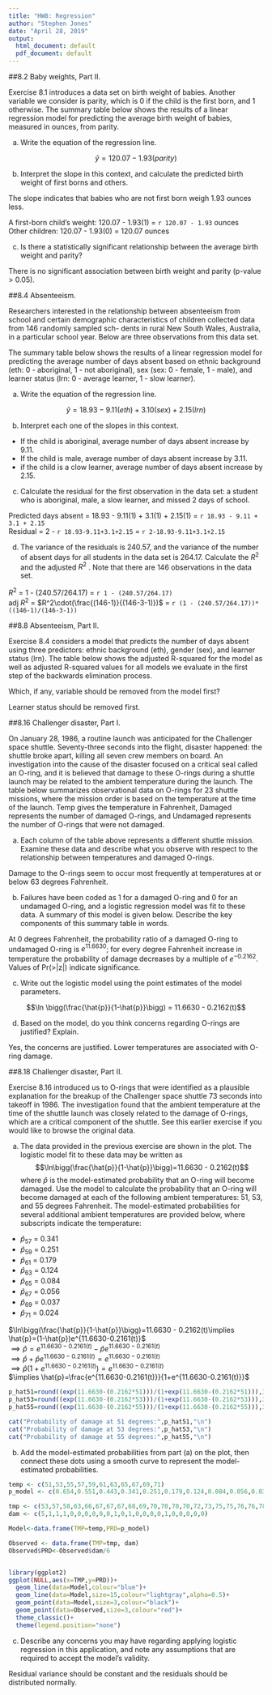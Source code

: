 ---
title: "HW8: Regression"
author: "Stephen Jones"
date: "April 28, 2019"
output:
  html_document: default
  pdf_document: default
---

##8.2 Baby weights, Part II.  

Exercise 8.1 introduces a data set on birth weight of babies. Another variable we consider is parity, which is 0 if the child is the first born, and 1 otherwise. The summary table below shows the results of a linear regression model for predicting the average birth weight of babies, measured in ounces, from parity.  

a. Write the equation of the regression line.  

$$\hat{y}=120.07 - 1.93 (parity)$$

b. Interpret the slope in this context, and calculate the predicted birth weight of first borns and others.  

The slope indicates that babies who are not first born weigh 1.93 ounces less.  

A first-born child's weight: 120.07 - 1.93(1) = `r 120.07 - 1.93` ounces  
Other children: 120.07 - 1.93(0) = 120.07 ounces  


c. Is there a statistically significant relationship between the average birth weight and parity?  

There is no significant association between birth weight and parity (p-value > 0.05).  


##8.4 Absenteeism.  

Researchers interested in the relationship between absenteeism from school and certain demographic characteristics of children collected data from 146 randomly sampled sch- dents in rural New South Wales, Australia, in a particular school year. Below are three observations from this data set.  

The summary table below shows the results of a linear regression model for predicting the average number of days absent based on ethnic background (eth: 0 - aboriginal, 1 - not aboriginal), sex (sex: 0 - female, 1 - male), and learner status (lrn: 0 - average learner, 1 - slow learner).  

a. Write the equation of the regression line.  

$$\hat{y}=18.93 - 9.11 (eth) + 3.10 (sex) + 2.15 (lrn)$$  

b. Interpret each one of the slopes in this context.  

+ If the child is aboriginal, average number of days absent increase by 9.11.  
+ If the child is male, average number of days absent increase by 3.11.  
+ if the child is a clow learner, average number of days absent increase by 2.15.  

c. Calculate the residual for the first observation in the data set: a student who is aboriginal, male, a slow learner, and missed 2 days of school.  

Predicted days absent = 18.93 - 9.11(1) + 3.1(1) + 2.15(1) = `r 18.93 - 9.11 + 3.1 + 2.15`  
Residual = 2 - `r 18.93-9.11+3.1+2.15` = `r 2-18.93-9.11+3.1+2.15`


d. The variance of the residuals is 240.57, and the variance of the number of absent days for all students in the data set is 264.17. Calculate the $R^2$ and the adjusted $R^2$ . Note that there are 146 observations in the data set.  

$R^2$ = 1 - (240.57/264.17) = `r 1 - (240.57/264.17)`  
adj $R^2$ = $R^2\cdot(\frac{(146-1)}{(146-3-1)})$ = `r (1 - (240.57/264.17))*((146-1)/(146-3-1))`  


##8.8 Absenteeism, Part II.  

Exercise 8.4 considers a model that predicts the number of days absent using three predictors: ethnic background (eth), gender (sex), and learner status (lrn). The table below shows the adjusted R-squared for the model as well as adjusted R-squared values for all models we evaluate in the first step of the backwards elimination process.  

Which, if any, variable should be removed from the model first?  

Learner status should be removed first.  


##8.16 Challenger disaster, Part I.  

On January 28, 1986, a routine launch was anticipated for the Challenger space shuttle. Seventy-three seconds into the flight, disaster happened: the shuttle broke apart, killing all seven crew members on board. An investigation into the cause of the disaster focused on a critical seal called an O-ring, and it is believed that damage to these O-rings during a shuttle launch may be related to the ambient temperature during the launch. The table below summarizes observational data on O-rings for 23 shuttle missions, where the mission order is based on the temperature at the time of the launch. Temp gives the temperature in Fahrenheit, Damaged represents the number of damaged O-rings, and Undamaged represents the number of O-rings that were not damaged.  

a. Each column of the table above represents a different shuttle mission. Examine these data and describe what you observe with respect to the relationship between temperatures and damaged O-rings.  

Damage to the O-rings seem to occur most frequently at temperatures at or below 63 degrees Fahrenheit.  

b. Failures have been coded as 1 for a damaged O-ring and 0 for an undamaged O-ring, and a logistic regression model was fit to these data. A summary of this model is given below. Describe the key components of this summary table in words.  

At 0 degrees Fahrenheit, the probability ratio of a damaged O-ring to undamaged O-ring is $e^{11.6630}$; for every degree Fahrenheit increase in temperature the probability of damage decreases by a multiple of $e^{-0.2162}$. Values of Pr(>|z|) indicate significance.  

c. Write out the logistic model using the point estimates of the model parameters.  

$$\ln \bigg(\frac{\hat{p}}{1-\hat{p}}\bigg) = 11.6630 - 0.2162(t)$$  

d. Based on the model, do you think concerns regarding O-rings are justified? Explain.  

Yes, the concerns are justified. Lower temperatures are associated with O-ring damage.  


##8.18 Challenger disaster, Part II.  

Exercise 8.16 introduced us to O-rings that were identified as a plausible explanation for the breakup of the Challenger space shuttle 73 seconds into takeoff in 1986. The investigation found that the ambient temperature at the time of the shuttle launch was closely related to the damage of O-rings, which are a critical component of the shuttle. See this earlier exercise if you would like to browse the original data.  

a. The data provided in the previous exercise are shown in the plot. The logistic model fit to these data may be written as $$\ln\bigg(\frac{\hat{p}}{1-\hat{p}}\bigg)=11.6630 - 0.2162(t)$$ where $\hat{p}$ is the model-estimated probability that an O-ring will become damaged. Use the model to calculate the probability that an O-ring will become damaged at each of the following ambient temperatures: 51, 53, and 55 degrees Fahrenheit. The model-estimated probabilities for several additional ambient temperatures are provided below, where subscripts indicate the temperature:  

+ $\hat{p}_{57}$ = 0.341  
+ $\hat{p}_{59}$ = 0.251  
+ $\hat{p}_{61}$ = 0.179  
+ $\hat{p}_{63}$ = 0.124  
+ $\hat{p}_{65}$ = 0.084  
+ $\hat{p}_{67}$ = 0.056  
+ $\hat{p}_{69}$ = 0.037  
+ $\hat{p}_{71}$ = 0.024  

$\ln\bigg(\frac{\hat{p}}{1-\hat{p}}\bigg)=11.6630 - 0.2162(t)\implies \hat{p}=(1-\hat{p})e^{11.6630-0.2161(t)}$  
$\implies \hat{p}=e^{11.6630-0.2161(t)}-\hat{p}e^{11.6630-0.2161(t)}$  
$\implies \hat{p}+\hat{p}e^{11.6630-0.2161(t)}=e^{11.6630-0.2161(t)}$  
$\implies \hat{p}(1+e^{11.6630-0.2161(t)})=e^{11.6630-0.2161(t)}$  
$\implies \hat{p}=\frac{e^{11.6630-0.2161(t)}}{1+e^{11.6630-0.2161(t)}}$  

```{r message=FALSE,warning=FALSE}

p_hat51=round((exp(11.6630-(0.2162*51)))/(1+exp(11.6630-(0.2162*51))),3)
p_hat53=round((exp(11.6630-(0.2162*53)))/(1+exp(11.6630-(0.2162*53))),3)
p_hat55=round((exp(11.6630-(0.2162*55)))/(1+exp(11.6630-(0.2162*55))),3)

cat("Probability of damage at 51 degrees:",p_hat51,"\n")
cat("Probability of damage at 53 degrees:",p_hat53,"\n")
cat("Probability of damage at 55 degrees:",p_hat55,"\n")

```

b. Add the model-estimated probabilities from part (a) on the plot, then connect these dots using a smooth curve to represent the model-estimated probabilities.  

```{r message=FALSE,warning=FALSE,fig.align="center"}

temp <- c(51,53,55,57,59,61,63,65,67,69,71)
p_model <- c(0.654,0.551,0.443,0.341,0.251,0.179,0.124,0.084,0.056,0.037,0.024)

tmp <- c(53,57,58,63,66,67,67,67,68,69,70,70,70,70,72,73,75,75,76,76,78,79,81)
dam <- c(5,1,1,1,0,0,0,0,0,0,1,0,1,0,0,0,0,1,0,0,0,0,0)

Model<-data.frame(TMP=temp,PRD=p_model)

Observed <- data.frame(TMP=tmp, dam)
Observed$PRD<-Observed$dam/6


library(ggplot2)
ggplot(NULL,aes(x=TMP,y=PRD))+
  geom_line(data=Model,colour="blue")+
  geom_line(data=Model,size=15,colour="lightgray",alpha=0.5)+
  geom_point(data=Model,size=3,colour="black")+
  geom_point(data=Observed,size=3,colour="red")+
  theme_classic()+
  theme(legend.position="none")

```
c. Describe any concerns you may have regarding applying logistic regression in this application, and note any assumptions that are required to accept the model's validity.  

Residual variance should be constant and the residuals should be distributed normally. 